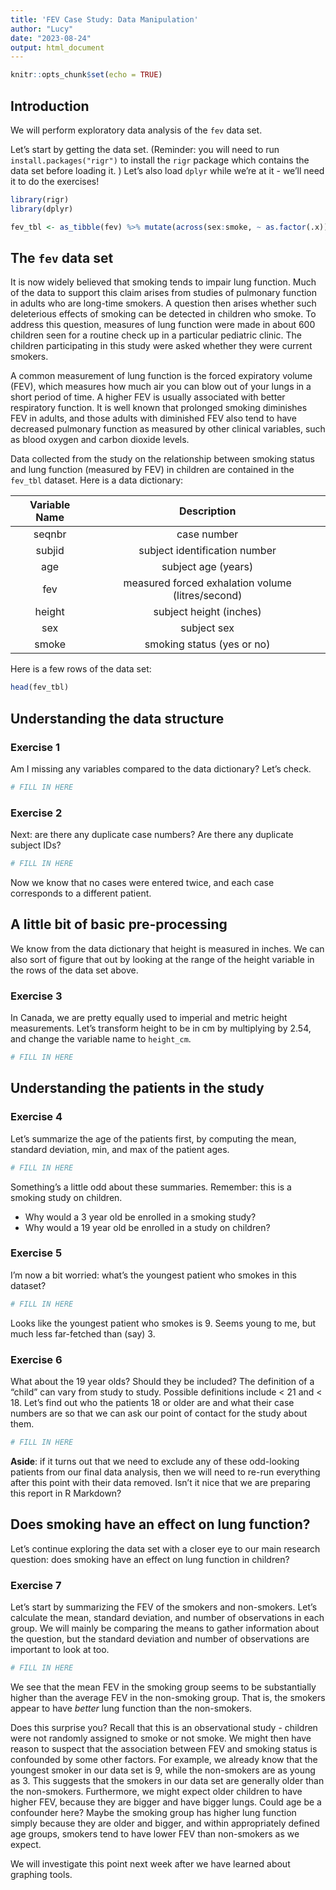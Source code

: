 ```yaml
---
title: 'FEV Case Study: Data Manipulation'
author: "Lucy"
date: "2023-08-24"
output: html_document
---
```


```r
knitr::opts_chunk$set(echo = TRUE)
```

## Introduction 

We will perform exploratory data analysis of the `fev` data set. 

Let's start by getting the data set. (Reminder: you will need to run `install.packages("rigr")` to install the `rigr` package which contains the data set before loading it. ) Let's also load `dplyr` while we're at it - we'll need it to do the exercises! 

```r
library(rigr) 
library(dplyr)

fev_tbl <- as_tibble(fev) %>% mutate(across(sex:smoke, ~ as.factor(.x)))
```

## The `fev` data set 

It is now widely believed that smoking tends to impair lung function. Much of the data to support this claim arises from studies of pulmonary function in adults who are long-time smokers. A question then arises whether such deleterious effects of smoking can be detected in children who smoke. To address this question, measures of lung function were made in about 600 children seen for a routine check up in a particular pediatric clinic. The children participating in this study were asked whether they were current smokers.

A common measurement of lung function is the forced expiratory volume (FEV), which measures how much air you can blow out of your lungs in a short period of time. A higher FEV is usually associated with better respiratory function. It is well known that prolonged smoking diminishes FEV in adults, and those adults with diminished FEV also tend to have decreased pulmonary function as measured by other clinical variables, such as blood oxygen and carbon dioxide levels.

Data collected from the study on the relationship between smoking status and lung function (measured by FEV) in children are contained in the `fev_tbl` dataset. Here is a data dictionary:

| Variable Name | Description | 
| :--: |:--: |
| seqnbr        | case number |
| subjid        | subject identification number |
| age           | subject age (years) | 
| fev           | measured forced exhalation volume (litres/second)| 
| height        | subject height (inches) | 
| sex           | subject sex | 
| smoke         | smoking status (yes or no) | 


Here is a few rows of the data set:

```r
head(fev_tbl)
```

## Understanding the data structure

### Exercise 1

Am I missing any variables compared to the data dictionary? Let's check. 

```r
# FILL IN HERE 
```

### Exercise 2

Next: are there any duplicate case numbers? Are there any duplicate subject IDs?

```r
# FILL IN HERE
```
Now we know that no cases were entered twice, and each case corresponds to a different patient. 

## A little bit of basic pre-processing

We know from the data dictionary that height is measured in inches. We can also sort of figure that out by looking at the range of the height variable in the rows of the data set above. 

### Exercise 3
In Canada, we are pretty equally used to imperial and metric height measurements. Let's transform height to be in cm by multiplying by 2.54, and change the variable name to `height_cm`. 

```r
# FILL IN HERE 
```


## Understanding the patients in the study

### Exercise 4

Let's summarize the age of the patients first, by computing the mean, standard deviation, min, and max of the patient ages. 

```r
# FILL IN HERE
```

Something's a little odd about these summaries. Remember: this is a smoking study on children.

- Why would a 3 year old be enrolled in a smoking study?  
- Why would a 19 year old be enrolled in a study on children? 

### Exercise 5

I'm now a bit worried: what's the youngest patient who smokes in this dataset?

```r
# FILL IN HERE
```

Looks like the youngest patient who smokes is 9. Seems young to me, but much less far-fetched than (say) 3. 

### Exercise 6

What about the 19 year olds? Should they be included? The definition of a "child" can vary from study to study. Possible definitions include < 21 and < 18. Let's find out who the patients 18 or older are and what their case numbers are so that we can ask our point of contact for the study about them. 

```r
# FILL IN HERE
```

**Aside**: if it turns out that we need to exclude any of these odd-looking patients from our final data analysis, then we will need to re-run everything after this point with their data removed. Isn't it nice that we are preparing this report in R Markdown?  

## Does smoking have an effect on lung function? 

Let's continue exploring the data set with a closer eye to our main research question: does smoking have an effect on lung function in children? 

### Exercise 7

Let's start by summarizing the FEV of the smokers and non-smokers. Let's calculate the mean, standard deviation, and number of observations in each group. We will mainly be comparing the means to gather information about the question, but the standard deviation and number of observations are important to look at too. 

```r
# FILL IN HERE
```
We see that the mean FEV in the smoking group seems to be substantially higher than the average FEV in the non-smoking group. That is, the smokers appear to have *better* lung function than the non-smokers. 

Does this surprise you? Recall that this is an observational study - children were not randomly assigned to smoke or not smoke. We might then have reason to suspect that the association between FEV and smoking status is confounded by some other factors. For example, 
we already know that the youngest smoker in our data set is 9, while the non-smokers are as young as 3. This suggests that the smokers in our data set are generally older than the non-smokers. Furthermore, we might expect older children to have higher FEV, because they are bigger and have bigger lungs. Could age be a confounder here? Maybe the smoking group has higher lung function simply because they are older and bigger, and within appropriately defined age groups, smokers tend to have lower FEV than non-smokers as we expect.  

We will investigate this point next week after we have learned about graphing tools.
